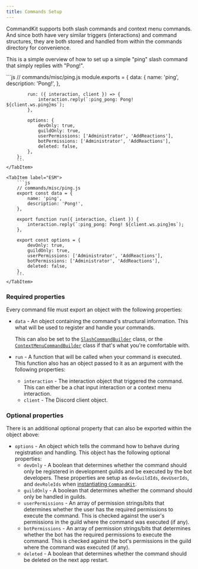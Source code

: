 ```yaml
---
title: Commands Setup
---
```



<ViewTransitions fallback="swap" />

CommandKit supports both slash commands and context menu commands. And since both have very similar triggers (interactions) and command structures, they are both stored and handled from within the commands directory for convenience.

This is a simple overview of how to set up a simple "ping" slash command that simply replies with "Pong!".

<Tabs>
    <TabItem label="CommonJS">
        ```js
        // commands/misc/ping.js
        module.exports = {
            data: {
                name: 'ping',
                description: 'Pong!',
            },

            run: ({ interaction, client }) => {
                interaction.reply(`:ping_pong: Pong! ${client.ws.ping}ms`);
            },

            options: {
                devOnly: true,
                guildOnly: true,
                userPermissions: ['Administrator', 'AddReactions'],
                botPermissions: ['Administrator', 'AddReactions'],
                deleted: false,
            },
        };
        ```
    </TabItem>

    <TabItem label="ESM">
        ```js
        // commands/misc/ping.js
        export const data = {
            name: 'ping',
            description: 'Pong!',
        },

        export function run({ interaction, client }) {
            interaction.reply(`:ping_pong: Pong! ${client.ws.ping}ms`);
        },

        export const options = {
            devOnly: true,
            guildOnly: true,
            userPermissions: ['Administrator', 'AddReactions'],
            botPermissions: ['Administrator', 'AddReactions'],
            deleted: false,
        },
        ```
    </TabItem>

</Tabs>

### Required properties

Every command file must export an object with the following properties:

-   `data` - An object containing the command's structural information. This what will be used to register and handle your commands.

    This can also be set to the [`SlashCommandBuilder`](https://discord.js.org/docs/packages/builders/0.16.0/SlashCommandBuilder:Class) class, or the [`ContextMenuCommandBuilder`](https://discord.js.org/docs/packages/builders/0.16.0/ContextMenuCommandBuilder:Class) class if that's what you're comfortable with.

-   `run` - A function that will be called when your command is executed. This function also has an object passed to it as an argument with the following properties:
    -   `interaction` - The interaction object that triggered the command. This can either be a chat input interaction or a context menu interaction.
    -   `client` - The Discord client object.

### Optional properties

There is an additional optional property that can also be exported within the object above:

-   `options` - An object which tells the command how to behave during registration and handling. This object has the following optional properties:
    -   `devOnly` - A boolean that determines whether the command should only be registered in development guilds and be executed by the bot developers. These properties are setup as `devGuildIds`, `devUserIds`, and `devRoleIds` when [instantiating `CommandKit`](/guides/commandkit-setup/).
    -   `guildOnly` - A boolean that determines whether the command should only be handled in guilds.
    -   `userPermissions` - An array of permission strings/bits that determines whether the user has the required permissions to execute the command. This is checked against the user's permissions in the guild where the command was executed (if any).
    -   `botPermissions` - An array of permission strings/bits that determines whether the bot has the required permissions to execute the command. This is checked against the bot's permissions in the guild where the command was executed (if any).
    -   `deleted` - A boolean that determines whether the command should be deleted on the next app restart.
